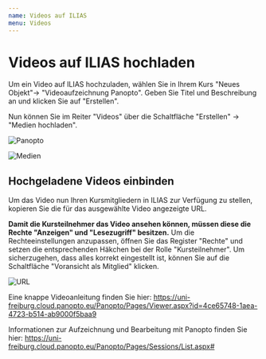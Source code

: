 ---
name: Videos auf ILIAS
menu: Videos
---

# Videos auf ILIAS hochladen

Um ein Video auf ILIAS hochzuladen, wählen Sie in Ihrem Kurs "Neues Objekt"-> "Videoaufzeichnung Panopto".
Geben Sie Titel und Beschreibung an und klicken Sie auf "Erstellen".

Nun können Sie im Reiter "Videos" über die Schaltfläche "Erstellen" -> "Medien hochladen".

![Panopto](./Panopto.png)

![Medien](./Medien.png)

## Hochgeladene Videos einbinden
Um das Video nun Ihren Kursmitgliedern in ILIAS zur Verfügung zu stellen, kopieren Sie die für das ausgewählte Video angezeigte URL.

**Damit die Kursteilnehmer das Video ansehen können, müssen diese die Rechte "Anzeigen" und "Lesezugriff" besitzen.** Um die Rechteeinstellungen anzupassen, öffnen Sie das Register "Rechte" und setzen die entsprechenden Häkchen bei der Rolle "Kursteilnehmer". Um sicherzugehen, dass alles korrekt eingestellt ist, können Sie auf die Schaltfläche "Voransicht als Mitglied" klicken.

![URL](./panopto_link.png)


Eine knappe Videoanleitung finden Sie hier: https://uni-freiburg.cloud.panopto.eu/Panopto/Pages/Viewer.aspx?id=4ce65748-1aea-4723-b514-ab9000f5baa9

Informationen zur Aufzeichnung und Bearbeitung mit Panopto finden Sie hier: https://uni-freiburg.cloud.panopto.eu/Panopto/Pages/Sessions/List.aspx#